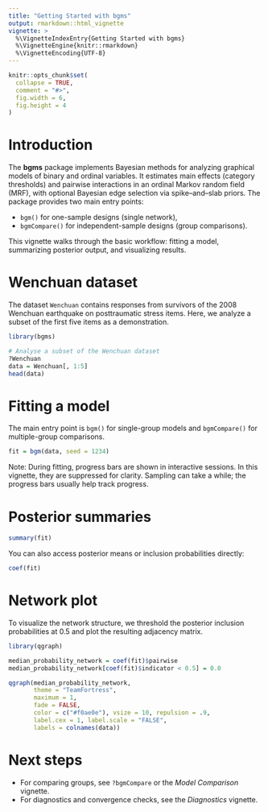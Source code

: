 ```yaml
---
title: "Getting Started with bgms"
output: rmarkdown::html_vignette
vignette: >
  %\VignetteIndexEntry{Getting Started with bgms}
  %\VignetteEngine{knitr::rmarkdown}
  %\VignetteEncoding{UTF-8}
---
```


```r
knitr::opts_chunk$set(
  collapse = TRUE,
  comment = "#>",
  fig.width = 6,
  fig.height = 4
)
```

# Introduction

The **bgms** package implements Bayesian methods for analyzing graphical
models of binary and ordinal variables. It estimates main effects
(category thresholds) and pairwise interactions in an ordinal Markov
random field (MRF), with optional Bayesian edge selection via
spike–and–slab priors. The package provides two main entry points:

- `bgm()` for one-sample designs (single network),
- `bgmCompare()` for independent-sample designs (group comparisons).

This vignette walks through the basic workflow: fitting a model,
summarizing posterior output, and visualizing results.


# Wenchuan dataset

The dataset `Wenchuan` contains responses from survivors of the 2008 Wenchuan
earthquake on posttraumatic stress items. Here, we analyze a subset of the
first five items as a demonstration.


```r
library(bgms)

# Analyse a subset of the Wenchuan dataset
?Wenchuan
data = Wenchuan[, 1:5]
head(data)
```

# Fitting a model

The main entry point is `bgm()` for single-group models and 
`bgmCompare()` for multiple-group comparisons.

```r
fit = bgm(data, seed = 1234)
```
Note: During fitting, progress bars are shown in interactive sessions.
In this vignette, they are suppressed for clarity. Sampling can take a while; 
the progress bars usually help track progress.

# Posterior summaries

```r
summary(fit)
```

You can also access posterior means or inclusion probabilities directly:

```r
coef(fit)
```

# Network plot

To visualize the network structure, we threshold the posterior inclusion probabilities at 0.5 and plot the resulting adjacency matrix.

```r
library(qgraph)

median_probability_network = coef(fit)$pairwise
median_probability_network[coef(fit)$indicator < 0.5] = 0.0

qgraph(median_probability_network, 
       theme = "TeamFortress", 
       maximum = 1,
       fade = FALSE,
       color = c("#f0ae0e"), vsize = 10, repulsion = .9, 
       label.cex = 1, label.scale = "FALSE", 
       labels = colnames(data))
```

# Next steps

- For comparing groups, see `?bgmCompare` or the *Model Comparison* vignette.
- For diagnostics and convergence checks, see the *Diagnostics* vignette.